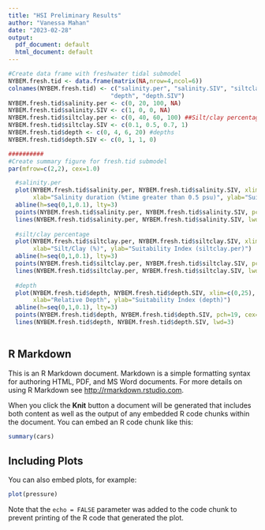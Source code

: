 ---
title: "HSI Preliminary Results"
author: "Vanessa Mahan"
date: "2023-02-28"
output:
  pdf_document: default
  html_document: default
---

```{r echo=FALSE, fig.width=8, fig.height=8, fig.cap="Suitability index curves for Atlantic Salmon Spawning Habitat."}
#Create data frame with freshwater tidal submodel
NYBEM.fresh.tid <- data.frame(matrix(NA,nrow=4,ncol=6))
colnames(NYBEM.fresh.tid) <- c("salinity.per", "salinity.SIV", "siltclay.per", "siltclay.SIV", 
                             "depth", "depth.SIV")
NYBEM.fresh.tid$salinity.per <- c(0, 20, 100, NA)
NYBEM.fresh.tid$salinity.SIV <- c(1, 0, 0, NA)
NYBEM.fresh.tid$siltclay.per <- c(0, 40, 60, 100) ##Silt/clay percentage
NYBEM.fresh.tid$siltclay.SIV <- c(0.1, 0.5, 0.7, 1)
NYBEM.fresh.tid$depth <- c(0, 4, 6, 20) #depths 
NYBEM.fresh.tid$depth.SIV <- c(0, 1, 1, 0)

##########
#Create summary figure for fresh.tid submodel
par(mfrow=c(2,2), cex=1.0)

  #salinity.per
  plot(NYBEM.fresh.tid$salinity.per, NYBEM.fresh.tid$salinity.SIV, xlim=c(0,100), ylim=c(0,1), type="l",
       xlab="Salinity duration (%time greater than 0.5 psu)", ylab="Suitability Index (salinity)")
  abline(h=seq(0,1,0.1), lty=3)
  points(NYBEM.fresh.tid$salinity.per, NYBEM.fresh.tid$salinity.SIV, pch=19, cex=2)
  lines(NYBEM.fresh.tid$salinity.per, NYBEM.fresh.tid$salinity.SIV, lwd=3)
  
  #silt/clay percentage
  plot(NYBEM.fresh.tid$siltclay.per, NYBEM.fresh.tid$siltclay.SIV, xlim=c(0,100), ylim=c(0,1), type="l",
       xlab="Silt/Clay (%)", ylab="Suitability Index (siltclay.per)")
  abline(h=seq(0,1,0.1), lty=3)
  points(NYBEM.fresh.tid$siltclay.per, NYBEM.fresh.tid$siltclay.SIV, pch=19, cex=2)
  lines(NYBEM.fresh.tid$siltclay.per, NYBEM.fresh.tid$siltclay.SIV, lwd=3)
  
  #depth
  plot(NYBEM.fresh.tid$depth, NYBEM.fresh.tid$depth.SIV, xlim=c(0,25), ylim=c(0,1), type="l",
       xlab="Relative Depth", ylab="Suitability Index (depth)")
  abline(h=seq(0,1,0.1), lty=3)
  points(NYBEM.fresh.tid$depth, NYBEM.fresh.tid$depth.SIV, pch=19, cex=2)
  lines(NYBEM.fresh.tid$depth, NYBEM.fresh.tid$depth.SIV, lwd=3)
  

```

## R Markdown

This is an R Markdown document. Markdown is a simple formatting syntax for authoring HTML, PDF, and MS Word documents. For more details on using R Markdown see <http://rmarkdown.rstudio.com>.

When you click the **Knit** button a document will be generated that includes both content as well as the output of any embedded R code chunks within the document. You can embed an R code chunk like this:

```{r cars}
summary(cars)
```

## Including Plots

You can also embed plots, for example:

```{r pressure, echo=FALSE}
plot(pressure)
```

Note that the `echo = FALSE` parameter was added to the code chunk to prevent printing of the R code that generated the plot.
